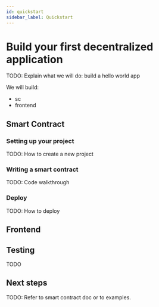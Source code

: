 ```yaml
---
id: quickstart
sidebar_label: Quickstart
---
```


# Build your first decentralized application

TODO: Explain what we will do: build a hello world app

We will build:

- sc
- frontend

## Smart Contract

### Setting up your project

TODO: How to create a new project

### Writing a smart contract

TODO: Code walkthrough

### Deploy

TODO: How to deploy

## Frontend

## Testing

TODO

## Next steps

TODO: Refer to smart contract doc or to examples.
